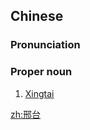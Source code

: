 ==Chinese==
{{zh-forms}}

===Pronunciation===
{{zh-pron
|m=Xíngtái
|cat=pn
}}

===Proper noun===
{{zh-proper noun}}

# [[Xingtai]]

{{zh-cat|Cities}}

[[zh:邢台]]